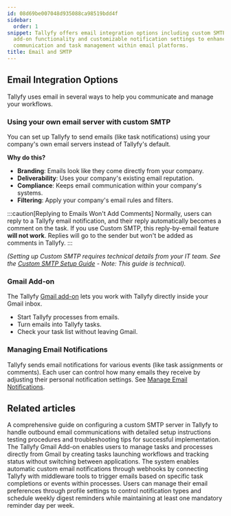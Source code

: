 ```yaml
---
id: 08d69be007048d935088ca98519bdd4f
sidebar:
  order: 1
snippet: Tallyfy offers email integration options including custom SMTP setup Gmail
  add-on functionality and customizable notification settings to enhance workflow
  communication and task management within email platforms.
title: Email and SMTP
---
```


## Email Integration Options

Tallyfy uses email in several ways to help you communicate and manage your workflows.

### Using your own email server with custom SMTP

You can set up Tallyfy to send emails (like task notifications) using your company's own email servers instead of Tallyfy's default.

**Why do this?**
- **Branding**: Emails look like they come directly from your company.
- **Deliverability**: Uses your company's existing email reputation.
- **Compliance**: Keeps email communication within your company's systems.
- **Filtering**: Apply your company's email rules and filters.

:::caution[Replying to Emails Won't Add Comments]
Normally, users can reply to a Tallyfy email notification, and their reply automatically becomes a comment on the task. If you use Custom SMTP, this reply-by-email feature **will not work**. Replies will go to the sender but won't be added as comments in Tallyfy.
:::

*(Setting up Custom SMTP requires technical details from your IT team. See the [Custom SMTP Setup Guide](/products/pro/integrations/email/how-to-set-up-custom-smtp-in-tallyfy/) - Note: This guide is technical).* 

### Gmail Add-on

The Tallyfy [Gmail add-on](/products/pro/integrations/email/how-can-i-manage-my-tasks-with-tallyfys-gmail-add-on/) lets you work with Tallyfy directly inside your Gmail inbox.

- Start Tallyfy processes from emails.
- Turn emails into Tallyfy tasks.
- Check your task list without leaving Gmail.

### Managing Email Notifications

Tallyfy sends email notifications for various events (like task assignments or comments). Each user can control how many emails they receive by adjusting their personal notification settings. See [Manage Email Notifications](/products/pro/settings/personal-settings/how-can-i-manage-email-notifications-in-tallyfy/).


<PageTree />


## Related articles
<CardGrid>
<LinkTitleCard header="<b>Email > Set up custom SMTP sending</b>" href="/products/pro/integrations/email/how-to-set-up-custom-smtp-in-tallyfy/" > A comprehensive guide on configuring a custom SMTP server in Tallyfy to handle outbound email communications with detailed setup instructions testing procedures and troubleshooting tips for successful implementation. </LinkTitleCard>
<LinkTitleCard header="<b>Email > Gmail add-on</b>" href="/products/pro/integrations/email/how-can-i-manage-my-tasks-with-tallyfys-gmail-add-on/" > The Tallyfy Gmail Add-on enables users to manage tasks and processes directly from Gmail by creating tasks launching workflows and tracking status without switching between applications. </LinkTitleCard>
<LinkTitleCard header="<b>Webhooks > Send emails using webhooks</b>" href="/products/pro/integrations/webhooks/how-can-i-send-emails-using-webhooks-in-tallyfy/" > The system enables automatic custom email notifications through webhooks by connecting Tallyfy with middleware tools to trigger emails based on specific task completions or events within processes. </LinkTitleCard>
<LinkTitleCard header="<b>Personal Settings > Manage email notifications</b>" href="/products/pro/settings/personal-settings/how-can-i-manage-email-notifications-in-tallyfy/" > Users can manage their email preferences through profile settings to control notification types and schedule weekly digest reminders while maintaining at least one mandatory reminder day per week. </LinkTitleCard>
</CardGrid>